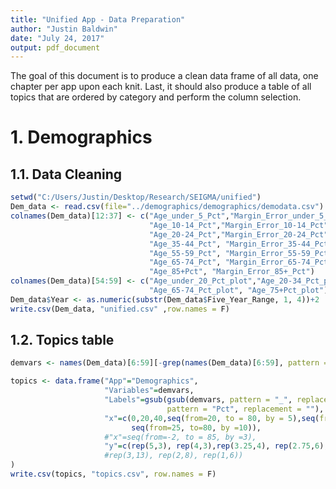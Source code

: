 ```yaml
---
title: "Unified App - Data Preparation"
author: "Justin Baldwin"
date: "July 24, 2017"
output: pdf_document
---
```


The goal of this document is to produce a clean data frame of all data, one chapter per app upon each knit. Last, it should also produce a table of all topics that are ordered by category and perform the column selection.

1. Demographics
================

1.1. Data Cleaning
-----------

```r
setwd("C:/Users/Justin/Desktop/Research/SEIGMA/unified")
Dem_data <- read.csv(file="../demographics/demographics/demodata.csv")
colnames(Dem_data)[12:37] <- c("Age_under_5_Pct","Margin_Error_under_5_Pct","Age_5-9_Pct", "Margin_Error_5-9_Pct",
                               "Age_10-14_Pct","Margin_Error_10-14_Pct","Age_15-19_Pct", "Margin_Error_15-19_Pct",
                               "Age_20-24_Pct","Margin_Error_20-24_Pct","Age_25-34_Pct", "Margin_Error_25-34_Pct",
                               "Age_35-44_Pct", "Margin_Error_35-44_Pct","Age_45-54_Pct", "Margin_Error_45-54_Pct",
                               "Age_55-59_Pct", "Margin_Error_55-59_Pct","Age_60-64_Pct", "Margin_Error_60-64_Pct",
                               "Age_65-74_Pct", "Margin_Error_65-74_Pct","Age_75-84_Pct", "Margin_Error_75-84_Pct",
                               "Age_85+Pct", "Margin_Error_85+_Pct")
colnames(Dem_data)[54:59] <- c("Age_under_20_Pct_plot","Age_20-34_Pct_plot","Age_35-54_Pct_plot", "Age_55-64_Pct_plot",
                               "Age_65-74_Pct_plot", "Age_75+Pct_plot")
Dem_data$Year <- as.numeric(substr(Dem_data$Five_Year_Range, 1, 4))+2
write.csv(Dem_data, "unified.csv" ,row.names = F)
```


1.2. Topics table
---------

```r
demvars <- names(Dem_data)[6:59][-grep(names(Dem_data)[6:59], pattern = "Error")]

topics <- data.frame("App"="Demographics",
                     "Variables"=demvars,
                     "Labels"=gsub(gsub(demvars, pattern = "_", replacement = " "), 
                                   pattern = "Pct", replacement = ""),
                     "x"=c(0,20,40,seq(from=20, to = 80, by = 5),seq(from=0, to = 75, by=10), 
                           seq(from=25, to=80, by =10)),
                     #"x"=seq(from=-2, to = 85, by =3),
                     "y"=c(rep(5,3), rep(4,3),rep(3.25,4), rep(2.75,6), rep(0,4),rep(1,4), rep(1.75,6))
                     #rep(3,13), rep(2,8), rep(1,6))
)
write.csv(topics, "topics.csv", row.names = F)
```

